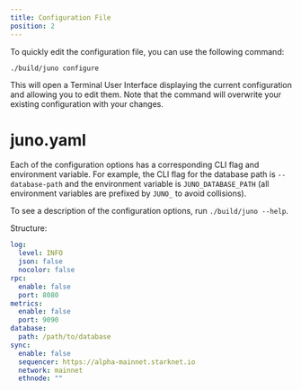 ```yaml
---
title: Configuration File
position: 2
---
```


To quickly edit the configuration file, you can use the following command:

```
./build/juno configure
```

This will open a Terminal User Interface displaying the current configuration and allowing you to edit them.
Note that the command will overwrite your existing configuration with your changes.

# juno.yaml

Each of the configuration options has a corresponding CLI flag and environment variable.
For example, the CLI flag for the database path is `--database-path` and the environment variable is `JUNO_DATABASE_PATH` (all environment variables are prefixed by `JUNO_` to avoid collisions).

To see a description of the configuration options, run `./build/juno --help`.

Structure:
```yaml
log:
  level: INFO
  json: false
  nocolor: false
rpc:
  enable: false
  port: 8080
metrics:
  enable: false
  port: 9090
database:
  path: /path/to/database
sync:
  enable: false
  sequencer: https://alpha-mainnet.starknet.io
  network: mainnet
  ethnode: ""
```
